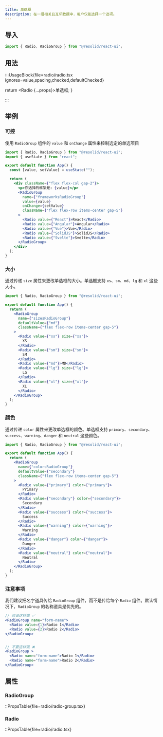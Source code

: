 ```yaml
---
title: 单选框
description: 在一组相关且互斥数据中，用户仅能选择一个选项。
---
```


## 导入

```js
import { Radio, RadioGroup } from "@resolid/react-ui";
```

## 用法

:::UsageBlock{file=radio/radio.tsx ignores=value,spacing,checked,defaultChecked}


  return <Radio {...props}>单选框</Radio>;
}

:::

>

## 举例

### 可控

使用 `RadioGroup` 组件的 `value` 和 `onChange` 属性来控制选定的单选项目

```jsx demo
import { Radio, RadioGroup } from "@resolid/react-ui";
import { useState } from "react";

export default function App() {
  const [value, setValue] = useState("");

  return (
    <div className={"flex flex-col gap-2"}>
      <p>你选择的框架是: {value}</p>
      <RadioGroup
        name={"frameworksRadioGroup"}
        value={value}
        onChange={setValue}
        className={"flex flex-row items-center gap-5"}
      >
        <Radio value={"React"}>React</Radio>
        <Radio value={"Angular"}>Angular</Radio>
        <Radio value={"Vue"}>Vue</Radio>
        <Radio value={"SolidJS"}>SolidJS</Radio>
        <Radio value={"Svelte"}>Svelte</Radio>
      </RadioGroup>
    </div>
  );
}
```

### 大小

通过传递 `size` 属性来更改单选框的大小。单选框支持 `xs`、`sm`、`md`、`lg` 和 `xl` 这些大小。

```jsx demo
import { Radio, RadioGroup } from "@resolid/react-ui";

export default function App() {
  return (
    <RadioGroup
      name={"sizesRadioGroup"}
      defaultValue={"md"}
      className={"flex flex-row items-center gap-5"}
    >
      <Radio value={"xs"} size={"xs"}>
        XS
      </Radio>
      <Radio value={"sm"} size={"sm"}>
        SM
      </Radio>
      <Radio value={"md"}>MD</Radio>
      <Radio value={"lg"} size={"lg"}>
        LG
      </Radio>
      <Radio value={"xl"} size={"xl"}>
        XL
      </Radio>
    </RadioGroup>
  );
}
```

### 颜色

通过传递 `color` 属性来更改单选框的颜色。单选框支持 `primary`、`secondary`、`success`、`warning`、`danger` 和 `neutral` 这些颜色。

```jsx demo
import { Radio, RadioGroup } from "@resolid/react-ui";

export default function App() {
  return (
    <RadioGroup
      name={"colorsRadioGroup"}
      defaultValue={"secondary"}
      className={"flex flex-row items-center gap-5"}
    >
      <Radio value={"primary"} color={"primary"}>
        Primary
      </Radio>
      <Radio value={"secondary"} color={"secondary"}>
        Secondary
      </Radio>
      <Radio value={"success"} color={"success"}>
        Success
      </Radio>
      <Radio value={"warning"} color={"warning"}>
        Warning
      </Radio>
      <Radio value={"danger"} color={"danger"}>
        Danger
      </Radio>
      <Radio value={"neutral"} color={"neutral"}>
        Neutral
      </Radio>
    </RadioGroup>
  );
}
```

### 注意事项

我们建议把名字道具传给 `RadioGroup` 组件，而不是传给每个 `Radio` 组件。默认情况下，`RadioGroup` 的名称道具是优先的。

```jsx
// 应该这样做 ✅
<RadioGroup name="form-name">
  <Radio value={1}>Radio 1</Radio>
  <Radio value={2}>Radio 2</Radio>
</RadioGroup>


// 不要这样做 ❌
<RadioGroup >
  <Radio name="form-name">Radio 1</Radio>
  <Radio name="form-name">Radio 2</Radio>
</RadioGroup>
```

## 属性

### RadioGroup

::PropsTable{file=radio/radio-group.tsx}

### Radio

::PropsTable{file=radio/radio.tsx}
